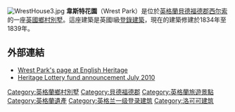 {{Multiple issues|
{{No footnotes|time=2020-07-20T07:38:54+00:00}}
{{Refimprove|time=2020-07-20T07:38:54+00:00}}
}}
[[File:WrestHouse3.jpg|thumb]]
'''韋斯特花園'''（Wrest Park）是位於[[英格蘭|英格蘭]][[貝德福德郡|貝德福德郡]][[西尔索|西尔索]]的一座[[英國鄉村別墅|英國鄉村別墅]]。這座建築是英國I級[[登錄建築|登錄建築]]，現在的建築修建於1834年至1839年。

==外部連結==
{{Commons category|Wrest Park}}
*[https://www.english-heritage.org.uk/visit/places/wrest-park/  Wrest Park's page at English Heritage]
*[http://www.english-heritage.org.uk/about/news/future-of-magnificent-garden-secured/  Heritage Lottery fund announcement July 2010]

[[Category:英格蘭鄉村別墅|Category:英格蘭鄉村別墅]]
[[Category:貝德福德郡|Category:貝德福德郡]]
[[Category:英格蘭旅遊景點|Category:英格蘭旅遊景點]]
[[Category:英格蘭遺產|Category:英格蘭遺產]]
[[Category:英格兰一级登录建筑|Category:英格兰一级登录建筑]]
[[Category:洛可可建筑|Category:洛可可建筑]]